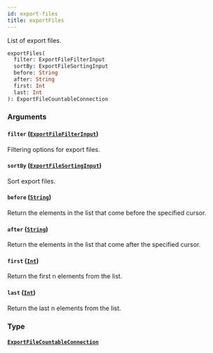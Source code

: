 ```yaml
---
id: export-files
title: exportFiles
---
```


List of export files.

```graphql
exportFiles(
  filter: ExportFileFilterInput
  sortBy: ExportFileSortingInput
  before: String
  after: String
  first: Int
  last: Int
): ExportFileCountableConnection

```

### Arguments

#### `filter` ([`ExportFileFilterInput`](/developer/api-reference/inputs/export-file-filter-input))

Filtering options for export files.

#### `sortBy` ([`ExportFileSortingInput`](/developer/api-reference/inputs/export-file-sorting-input))

Sort export files.

#### `before` ([`String`](/developer/api-reference/scalars/string))

Return the elements in the list that come before the specified cursor.

#### `after` ([`String`](/developer/api-reference/scalars/string))

Return the elements in the list that come after the specified cursor.

#### `first` ([`Int`](/developer/api-reference/scalars/int))

Return the first n elements from the list.

#### `last` ([`Int`](/developer/api-reference/scalars/int))

Return the last n elements from the list.

### Type

#### [`ExportFileCountableConnection`](/developer/api-reference/objects/export-file-countable-connection)
